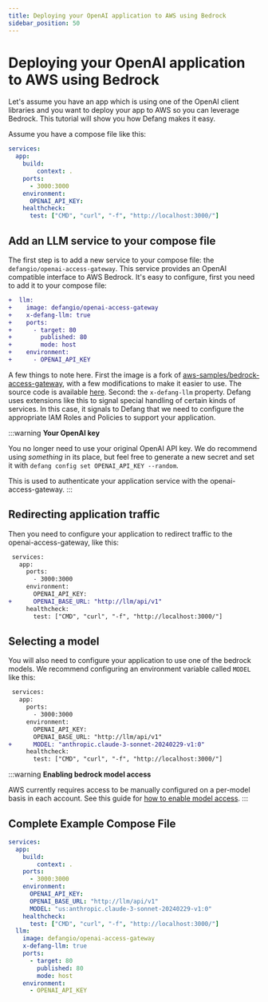 ```yaml
---
title: Deploying your OpenAI application to AWS using Bedrock
sidebar_position: 50
---
```


# Deploying your OpenAI application to AWS using Bedrock

Let's assume you have an app which is using one of the OpenAI client libraries and you want to deploy your app to AWS so you can leverage Bedrock. This tutorial will show you how Defang makes it easy.

Assume you have a compose file like this:

```yaml
services:
  app:
    build:
        context: .
    ports:
      - 3000:3000
    environment:
      OPENAI_API_KEY:
    healthcheck:
      test: ["CMD", "curl", "-f", "http://localhost:3000/"]
```

## Add an LLM service to your compose file

The first step is to add a new service to your compose file: the `defangio/openai-access-gateway`. This service provides an OpenAI compatible interface to AWS Bedrock. It's easy to configure, first you need to add it to your compose file:

```diff
+  llm:
+    image: defangio/openai-access-gateway
+    x-defang-llm: true
+    ports:
+      - target: 80
+        published: 80
+        mode: host
+    environment:
+      - OPENAI_API_KEY
```

A few things to note here. First the image is a fork of [aws-samples/bedrock-access-gateway](https://github.com/aws-samples/bedrock-access-gateway), with a few modifications to make it easier to use. The source code is available [here](https://github.com/DefangLabs/openai-access-gateway). Second: the `x-defang-llm` property. Defang uses extensions like this to signal special handling of certain kinds of services. In this case, it signals to Defang that we need to configure the appropriate IAM Roles and Policies to support your application.

:::warning
**Your OpenAI key**

You no longer need to use your original OpenAI API key. We do recommend using _something_ in its place, but feel free to generate a new secret and set it with `defang config set OPENAI_API_KEY --random`.

This is used to authenticate your application service with the openai-access-gateway.
:::


## Redirecting application traffic

Then you need to configure your application to redirect traffic to the openai-access-gateway, like this:

```diff
 services:
   app:
     ports:
       - 3000:3000
     environment:
       OPENAI_API_KEY:
+      OPENAI_BASE_URL: "http://llm/api/v1"
     healthcheck:
       test: ["CMD", "curl", "-f", "http://localhost:3000/"]
```

## Selecting a model

You will also need to configure your application to use one of the bedrock models. We recommend configuring an environment variable called `MODEL` like this:

```diff
 services:
   app:
     ports:
       - 3000:3000
     environment:
       OPENAI_API_KEY:
       OPENAI_BASE_URL: "http://llm/api/v1"
+      MODEL: "anthropic.claude-3-sonnet-20240229-v1:0"
     healthcheck:
       test: ["CMD", "curl", "-f", "http://localhost:3000/"]
```

:::warning
**Enabling bedrock model access**

AWS currently requires access to be manually configured on a per-model basis in each account. See this guide for [how to enable model access](https://docs.aws.amazon.com/bedrock/latest/userguide/model-access-modify.html).
:::

## Complete Example Compose File

```yaml
services:
  app:
    build:
        context: .
    ports:
      - 3000:3000
    environment:
      OPENAI_API_KEY:
      OPENAI_BASE_URL: "http://llm/api/v1"
      MODEL: "us:anthropic.claude-3-sonnet-20240229-v1:0"
    healthcheck:
      test: ["CMD", "curl", "-f", "http://localhost:3000/"]
  llm:
    image: defangio/openai-access-gateway
    x-defang-llm: true
    ports:
      - target: 80
        published: 80
        mode: host
    environment:
      - OPENAI_API_KEY

```
